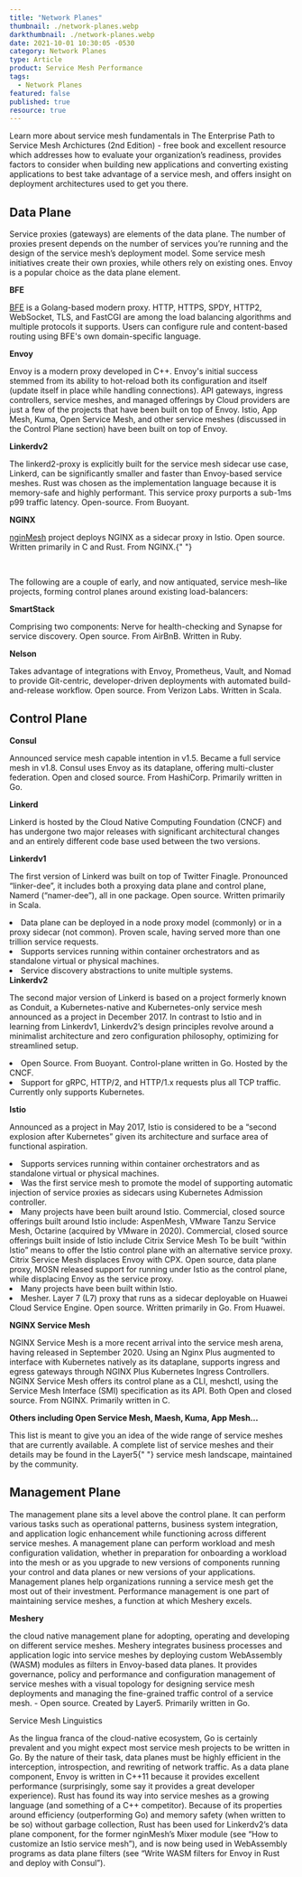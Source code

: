 ```yaml
---
title: "Network Planes"
thumbnail: ./network-planes.webp
darkthumbnail: ./network-planes.webp
date: 2021-10-01 10:30:05 -0530
category: Network Planes
type: Article
product: Service Mesh Performance
tags:
  - Network Planes
featured: false
published: true
resource: true
---
```



<ResourcesWrapper>
  <div className="intro">
    <p>Learn more about service mesh fundamentals in <Link className="blog" to="/learn/service-mesh-books/the-enterprise-path-to-service-mesh-architectures-2nd-edition">The Enterprise Path to Service Mesh Archictures (2nd Edition)</Link> -  free book and excellent resource which addresses how to evaluate your organization’s readiness, provides factors to consider when building new applications and converting existing applications to best take advantage of a service mesh, and offers insight on deployment architectures used to get you there.</p>
  </div>

<h2>Data Plane</h2>
<p>
  Service proxies (gateways) are elements of the data plane. The number of proxies present depends
  on the number of services you’re running and the design of the service mesh’s deployment model.
  Some service mesh initiatives create their own proxies, while others rely on existing ones. Envoy
  is a popular choice as the data plane element.
</p>
<strong>BFE</strong>
<p>
  <a href="https://github.com/bfenetworks/bfe">BFE</a> is a Golang-based modern proxy. HTTP, HTTPS,
  SPDY, HTTP2, WebSocket, TLS, and FastCGI are among the load balancing algorithms and multiple
  protocols it supports. Users can configure rule and content-based routing using BFE's own
  domain-specific language.
</p>
<strong>Envoy</strong>
<p>
  Envoy is a modern proxy developed in C++. Envoy's initial success stemmed from its ability to
  hot-reload both its configuration and itself (update itself in place while handling connections).
  API gateways, ingress controllers, service meshes, and managed offerings by Cloud providers are
  just a few of the projects that have been built on top of Envoy. Istio, App Mesh, Kuma, Open
  Service Mesh, and other service meshes (discussed in the Control Plane section) have been built on
  top of Envoy.
</p>
<strong>Linkerdv2 </strong>
<p>
  The linkerd2-proxy is explicitly built for the service mesh sidecar use case, Linkerd, can be
  significantly smaller and faster than Envoy-based service meshes. Rust was chosen as the
  implementation language because it is memory-safe and highly performant. This service proxy
  purports a sub-1ms p99 traffic latency. Open-source. From Buoyant.
</p>
<strong>NGINX</strong>
<p>
  <a href="https://github.com/nginxinc/nginmesh">nginMesh</a> project deploys NGINX as a sidecar
  proxy in Istio. Open source. Written primarily in C and Rust. From NGINX.{" "}
</p>

<br />
<p>
  The following are a couple of early, and now antiquated, service mesh–like projects, forming
  control planes around existing load-balancers:
</p>

<strong>SmartStack</strong>
<p>
  Comprising two components: Nerve for health-checking and Synapse for service discovery. Open
  source. From AirBnB. Written in Ruby.
</p>
<strong>Nelson</strong>
<p>
  Takes advantage of integrations with Envoy, Prometheus, Vault, and Nomad to provide Git-centric,
  developer-driven deployments with automated build-and-release workflow. Open source. From Verizon
  Labs. Written in Scala.
</p>

<h2>Control Plane</h2>
<strong>Consul </strong>
<p>
  Announced service mesh capable intention in v1.5. Became a full service mesh in v1.8. Consul uses
  Envoy as its dataplane, offering multi-cluster federation. Open and closed source. From HashiCorp.
  Primarily written in Go.
</p>
<strong>Linkerd</strong>
<p>
  Linkerd is hosted by the Cloud Native Computing Foundation (CNCF) and has undergone two major
  releases with significant architectural changes and an entirely different code base used between
  the two versions.
</p>
<strong>Linkerdv1</strong>
<p>
  The first version of Linkerd was built on top of Twitter Finagle. Pronounced “linker-dee”, it
  includes both a proxying data plane and control plane, Namerd (“namer-dee”), all in one package.
  Open source. Written primarily in Scala.
</p>
<li>
  Data plane can be deployed in a node proxy model (commonly) or in a proxy sidecar (not common).
  Proven scale, having served more than one trillion service requests.
</li>
<li>
  Supports services running within container orchestrators and as standalone virtual or physical
  machines.
</li>
<li>Service discovery abstractions to unite multiple systems.</li>
<strong>Linkerdv2</strong>
<p>
  The second major version of Linkerd is based on a project formerly known as Conduit, a
  Kubernetes-native and Kubernetes-only service mesh announced as a project in December 2017. In
  contrast to Istio and in learning from Linkerdv1, Linkerdv2’s design principles revolve around a
  minimalist architecture and zero configuration philosophy, optimizing for streamlined setup.
</p>
<li>Open Source. From Buoyant. Control-plane written in Go. Hosted by the CNCF.</li>
<li>
  Support for gRPC, HTTP/2, and HTTP/1.x requests plus all TCP traffic. Currently only supports
  Kubernetes.
</li>

<strong>Istio</strong>
<p>
  Announced as a project in May 2017, Istio is considered to be a “second explosion after
  Kubernetes” given its architecture and surface area of functional aspiration.
</p>
<li>
  Supports services running within container orchestrators and as standalone virtual or physical
  machines.
</li>
<li>
  Was the first service mesh to promote the model of supporting automatic injection of service
  proxies as sidecars using Kubernetes Admission controller.
</li>
<li>
  Many projects have been built around Istio. Commercial, closed source offerings built around Istio
  include: AspenMesh, VMware Tanzu Service Mesh, Octarine (acquired by VMware in 2020). Commercial,
  closed source offerings built inside of Istio include Citrix Service Mesh To be built “within
  Istio” means to offer the Istio control plane with an alternative service proxy. Citrix Service
  Mesh displaces Envoy with CPX. Open source, data plane proxy, MOSN released support for running
  under Istio as the control plane, while displacing Envoy as the service proxy.
</li>
<li>Many projects have been built within Istio.</li>
<li>
  Mesher. Layer 7 (L7) proxy that runs as a sidecar deployable on Huawei Cloud Service Engine. Open
  source. Written primarily in Go. From Huawei.
</li>

<strong>NGINX Service Mesh </strong>
<p>
  NGINX Service Mesh is a more recent arrival into the service mesh arena, having released in
  September 2020. Using an Nginx Plus augmented to interface with Kubernetes natively as its
  dataplane, supports ingress and egress gateways through NGINX Plus Kubernetes Ingress Controllers.
  NGINX Service Mesh offers its control plane as a CLI, meshctl, using the Service Mesh Interface
  (SMI) specification as its API. Both Open and closed source. From NGINX. Primarily written in C.
</p>
<strong>Others including Open Service Mesh, Maesh, Kuma, App Mesh...</strong>
<p>
  This list is meant to give you an idea of the wide range of service meshes that are currently
  available. A complete list of service meshes and their details may be found in the Layer5{" "}
  <Link to="/landscape">service mesh landscape</Link>, maintained by the community.
</p>

<h2>Management Plane</h2>
<p>
  The management plane sits a level above the control plane. It can perform various tasks such as
  operational patterns, business system integration, and application logic enhancement while
  functioning across different service meshes. A management plane can perform workload and mesh
  configuration validation, whether in preparation for onboarding a workload into the mesh or as you
  upgrade to new versions of components running your control and data planes or new versions of your
  applications. Management planes help organizations running a service mesh get the most out of
  their investment. Performance management is one part of maintaining service meshes, a function at
  which Meshery excels.
</p>
<strong>Meshery</strong>
<p>
  the cloud native management plane for adopting, operating and developing on different service
  meshes. Meshery integrates business processes and application logic into service meshes by
  deploying custom WebAssembly (WASM) modules as filters in Envoy-based data planes. It provides
  governance, policy and performance and configuration management of service meshes with a visual
  topology for designing service mesh deployments and managing the fine-grained traffic control of a
  service mesh. - Open source. Created by Layer5. Primarily written in Go.
</p>

<div class="fact">
  Service Mesh Linguistics
  <p>
    As the lingua franca of the cloud-native ecosystem, Go is certainly prevalent and you might
    expect most service mesh projects to be written in Go. By the nature of their task, data planes
    must be highly efficient in the interception, introspection, and rewriting of network traffic.
    As a data plane component, Envoy is written in C++11 because it provides excellent performance
    (surprisingly, some say it provides a great developer experience). Rust has found its way into
    service meshes as a growing language (and something of a C++ competitor). Because of its
    properties around efficiency (outperforming Go) and memory safety (when written to be so)
    without garbage collection, Rust has been used for Linkerdv2’s data plane component, for the
    former nginMesh’s Mixer module (see “How to customize an Istio service mesh”), and is now being
    used in WebAssembly programs as data plane filters (see “Write WASM filters for Envoy in Rust
    and deploy with Consul”).
  </p>
</div>

</ResourcesWrapper>
